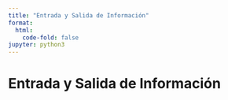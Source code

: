 ```yaml
---
title: "Entrada y Salida de Información"
format:
  html:
    code-fold: false
jupyter: python3
---
```


# Entrada y Salida de Información
